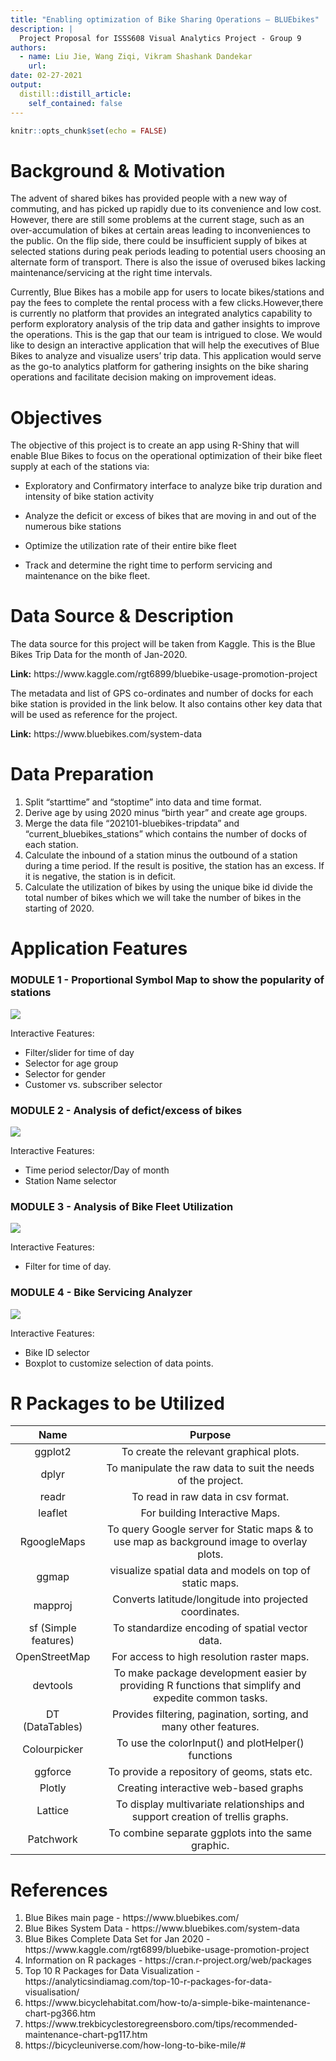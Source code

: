 ```yaml
---
title: "Enabling optimization of Bike Sharing Operations – BLUEbikes"
description: |
  Project Proposal for ISSS608 Visual Analytics Project - Group 9
authors:
  - name: Liu Jie, Wang Ziqi, Vikram Shashank Dandekar
    url: 
date: 02-27-2021
output:
  distill::distill_article:
    self_contained: false
---
```



```r
knitr::opts_chunk$set(echo = FALSE)
```

# Background & Motivation

The advent of shared bikes has provided people with a new way of commuting, and has picked up rapidly due to its convenience and low cost. However, there are still some problems at the current stage, such as an over-accumulation of bikes at certain areas leading to inconveniences to the public. On the flip side, there could be insufficient supply of bikes at selected stations during peak periods leading to potential users choosing an alternate form of transport. There is also the issue of overused bikes lacking maintenance/servicing at the right time intervals.

Currently, Blue Bikes has a mobile app for users to locate bikes/stations and pay the fees to complete the rental process with a few clicks.However,there is currently no platform that provides an integrated analytics capability to perform exploratory analysis of the trip data and gather insights to improve the operations. This is the gap that our team is intrigued to close. We would like to design an interactive application that will help the executives of Blue Bikes to analyze and visualize users’ trip data. This application would serve as the go-to  analytics platform for gathering insights on the bike sharing operations and facilitate decision making on improvement ideas.


# Objectives

The objective of this project is to create an app using R-Shiny that will enable Blue Bikes to focus on the operational optimization of their bike fleet supply at each of the stations via:

- Exploratory and Confirmatory interface to analyze bike trip duration and intensity of bike station activity

- Analyze the deficit or excess of bikes that are moving in and out of the numerous bike stations

- Optimize the utilization rate of their entire bike fleet

- Track and determine the right time to perform servicing and maintenance on the bike fleet.

# Data Source & Description

The data source for this project will be taken from Kaggle. This is the Blue Bikes Trip Data for the month of Jan-2020.

**Link:** https://www.kaggle.com/rgt6899/bluebike-usage-promotion-project

The metadata and list of GPS co-ordinates and number of docks for each bike station is provided in the link below. It also contains other key data that will be used as reference for the project.

**Link:** https://www.bluebikes.com/system-data


# Data Preparation

1. Split “starttime” and “stoptime” into data and time format.
2. Derive age by using 2020 minus “birth year” and create age groups.
3. Merge the data file “202101-bluebikes-tripdata" and “current_bluebikes_stations” which contains the number of docks of each station.
4. Calculate the inbound of a station minus the outbound of a station during a time period. If the result is positive, the station has an excess. If it is negative, the station is in deficit.
5. Calculate the utilization of bikes by using the unique bike id divide the total number of bikes which we will take the number of bikes in the starting of 2020.

# Application Features

### MODULE 1 - Proportional Symbol Map to show the popularity of stations

![](data/Viz 1.png)

Interactive Features:

- Filter/slider for time of day
- Selector for age group
- Selector for gender
- Customer vs. subscriber selector

### MODULE 2 - Analysis of defict/excess of bikes

![](data/Viz 2.png)

Interactive Features:

- Time period selector/Day of month
- Station Name selector

### MODULE 3 - Analysis of Bike Fleet Utilization	

![](data/Viz 3.png)

Interactive Features:

- Filter for time of day.

### MODULE 4 - Bike Servicing Analyzer

![](data/Viz 4.png)

Interactive Features:

- Bike ID selector
- Boxplot to customize selection of data points.

# R Packages to be Utilized

| Name | Purpose |
| :---------: | :-----------------------------: |
| ggplot2 | To create the relevant graphical plots.  |
| dplyr | To manipulate the raw data to suit the needs of the project. |
| readr | To read in raw data in csv format. |
| leaflet | For building Interactive Maps. |
| RgoogleMaps | To query Google server for Static maps & to use map as background image to overlay plots. |
| ggmap | visualize spatial data and models on top of static maps. |
| mapproj | Converts latitude/longitude into projected coordinates. |
| sf (Simple features) | To standardize encoding of spatial vector data. |
| OpenStreetMap | For access to high resolution raster maps. |
| devtools | To make package development easier by providing R functions that simplify and expedite common tasks. |
| DT (DataTables) | Provides filtering, pagination, sorting, and many other features. |
| Colourpicker | To use the colorInput() and plotHelper() functions |
| ggforce | To provide a repository of geoms, stats etc. |
| Plotly |  Creating interactive web-based graphs |
| Lattice | To display multivariate relationships and support creation of trellis graphs. |
| Patchwork | To combine separate ggplots into the same graphic. |

# References

1. Blue Bikes main page - https://www.bluebikes.com/
2. Blue Bikes System Data - https://www.bluebikes.com/system-data
3. Blue Bikes Complete Data Set for Jan 2020 - https://www.kaggle.com/rgt6899/bluebike-usage-promotion-project
4. Information on R packages - https://cran.r-project.org/web/packages
5. Top 10 R Packages for Data Visualization - https://analyticsindiamag.com/top-10-r-packages-for-data-visualisation/
6. https://www.bicyclehabitat.com/how-to/a-simple-bike-maintenance-chart-pg366.htm
7. https://www.trekbicyclestoregreensboro.com/tips/recommended-maintenance-chart-pg117.htm
8. https://bicycleuniverse.com/how-long-to-bike-mile/#



